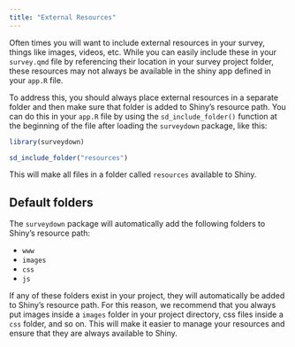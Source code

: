 ```yaml
---
title: "External Resources"
---
```


Often times you will want to include external resources in your survey, things like images, videos, etc. While you can easily include these in your `survey.qmd` file by referencing their location in your survey project folder, these resources may not always be available in the shiny app defined in your `app.R` file.

To address this, you should always place external resources in a separate folder and then make sure that folder is added to Shiny's resource path. You can do this in your `app.R` file by using the `sd_include_folder()` function at the beginning of the file after loading the `surveydown` package, like this:

```r
library(surveydown)

sd_include_folder("resources")
```

This will make all files in a folder called `resources` available to Shiny. 

## Default folders

The `surveydown` package will automatically add the following folders to Shiny's resource path:

- `www`
- `images`
- `css`
- `js`

If any of these folders exist in your project, they will automatically be added to Shiny's resource path. For this reason, we recommend that you always put images inside a `images` folder in your project directory, css files inside a `css` folder, and so on. This will make it easier to manage your resources and ensure that they are always available to Shiny.

